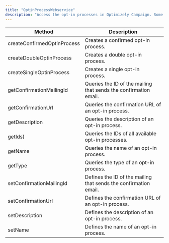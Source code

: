 ```yaml
---
title: "OptinProcessWebservice"
description: "Access the opt-in processes in Optimizely Campaign. Some of the methods are only applicable to opt-in processes of a certain type."
---
```


| Method                      | Description                                                      |
| --------------------------- | ---------------------------------------------------------------- |
| createConfirmedOptinProcess | Creates a confirmed opt-in process.                              |
| createDoubleOptinProcess    | Creates a double opt-in process.                                 |
| createSingleOptinProcess    | Creates a single opt-in process.                                 |
| getConfirmationMailingId    | Queries the ID of the mailing that sends the confirmation email. |
| getConfirmationUrl          | Queries the confirmation URL of an opt-in process.               |
| getDescription              | Queries the description of an opt-in process.                    |
| getIds)                     | Queries the IDs of all available opt-in processes.               |
| getName                     | Queries the name of an opt-in process.                           |
| getType                     | Queries the type of an opt-in process.                           |
| setConfirmationMailingId    | Defines the ID of the mailing that sends the confirmation email. |
| setConfirmationUrl          | Defines the confirmation URL of an opt-in process.               |
| setDescription              | Defines the description of an opt-in process.                    |
| setName                     | Defines the name of an opt-in process.                           |